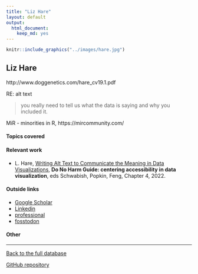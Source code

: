 ```yaml
---
title: "Liz Hare"
layout: default
output:
  html_document:
    keep_md: yes
---
```


::: {.grid}

::: {.g-col-4}
```r
knitr::include_graphics("../images/hare.jpg")
```
:::

:::{.g-col-8}
# Liz Hare

http://www.doggenetics.com/hare_cv19.1.pdf

RE: alt text

>you really need to tell us what the data is saying and why you included it.

MiR - minorities in R, https://mircommunity.com/

:::

:::


#### Topics covered


#### Relevant work

* L. Hare, <a href = "https://www.urban.org/sites/default/files/2022-12/Do%20No%20Harm%20Guide%20Centering%20Accessibility%20in%20Data%20Visualization.pdf#page=31&zoom=100,0,0" target = "_blank">Writing Alt Text to Communicate the Meaning in Data Visualizations</a>, **Do No Harm Guide: centering accessibility in data visualization**, eds Schwabish, Popkin, Feng, Chapter 4, 2022.

#### Outside links

* [Google Scholar](https://scholar.google.com/citations?hl=en&user=a324TmAAAAAJ&view_op=list_works&sortby=pubdate)
* [Linkedin](https://www.linkedin.com/in/liz-hare-phd-1a50925/)
* [professional](http://www.doggenetics.com/)
* [fosstodon](https://fosstodon.org/@lizhare)


####  Other


----------------------

[Back to the full database](https://hardin47.github.io/CURV/)

[GitHub repository](https://github.com/hardin47/CURV/)

